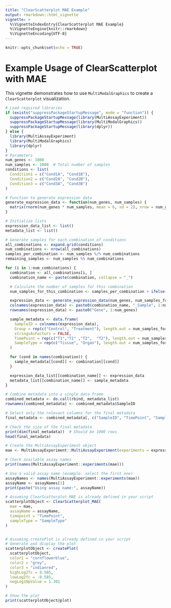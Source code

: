 ```yaml
---
title: "ClearScatterplot MAE Example"
output: rmarkdown::html_vignette
vignette: >
  %\VignetteIndexEntry{ClearScatterplot MAE Example}
  %\VignetteEngine{knitr::rmarkdown}
  %\VignetteEncoding{UTF-8}
---
```


```r
knitr::opts_chunk$set(echo = TRUE)
```

# Example Usage of ClearScatterplot with MAE

This vignette demonstrates how to use `MultiModalGraphics` to create a `ClearScatterplot` visualization.

```r
# Load required libraries
if (exists("suppressPackageStartupMessage", mode = "function")) {
  suppressPackageStartupMessage(library(MultiAssayExperiment))
  suppressPackageStartupMessage(library(MultiModalGraphics))
  suppressPackageStartupMessage(library(dplyr))
} else {
  library(MultiAssayExperiment)
  library(MultiModalGraphics)
  library(dplyr)
}
# Parameters
num_genes <- 1000
num_samples <- 1000  # Total number of samples
conditions <- list(
  Condition1 = c("Cond1A", "Cond1B"),
  Condition2 = c("Cond2A", "Cond2B"),
  Condition3 = c("Cond3A", "Cond3B")
)

# Function to generate expression data
generate_expression_data <- function(num_genes, num_samples) {
  matrix(rnorm(num_genes * num_samples, mean = 6, sd = 2), nrow = num_genes, ncol = num_samples)
}

# Initialize lists
expression_data_list <- list()
metadata_list <- list()

# Generate samples for each combination of conditions
all_combinations <- expand.grid(conditions)
num_combinations <- nrow(all_combinations)
samples_per_combination <- num_samples %/% num_combinations
remaining_samples <- num_samples %% num_combinations

for (i in 1:num_combinations) {
  combination <- all_combinations[i, ]
  combination_name <- paste(combination, collapse = "_")

  # Calculate the number of samples for this combination
  num_samples_for_this_combination <- samples_per_combination + ifelse(i <= remaining_samples, 1, 0)

  expression_data <- generate_expression_data(num_genes, num_samples_for_this_combination)
  colnames(expression_data) <- paste0(combination_name, "_Sample", 1:num_samples_for_this_combination)
  rownames(expression_data) <- paste0("Gene", 1:num_genes)

  sample_metadata <- data.frame(
    SampleID = colnames(expression_data),
    Group = rep(c("Control", "Treatment"), length.out = num_samples_for_this_combination),
    stringsAsFactors = FALSE,
    TimePoint = rep(c("T1","T1" ,"T2",  "T2"), length.out = num_samples_for_this_combination),  # Example time points
    SampleType = rep(c("Tissue", "Organ"), length.out = num_samples_for_this_combination)  # Example sample types
  )

  for (cond in names(combination)) {
    sample_metadata[[cond]] <- combination[[cond]]
  }

  expression_data_list[[combination_name]] <- expression_data
  metadata_list[[combination_name]] <- sample_metadata
}

# Combine metadata into a single data frame
combined_metadata <- do.call(rbind, metadata_list)
rownames(combined_metadata) <- combined_metadata$SampleID

# Select only the relevant columns for the final metadata
final_metadata <- combined_metadata[, c("SampleID", "TimePoint", "SampleType", "Group", "Condition1", "Condition2", "Condition3")]

# Check the size of the final metadata
print(dim(final_metadata))  # Should be 1000 rows
head(final_metadata)

# Create the MultiAssayExperiment object
mae <- MultiAssayExperiment::MultiAssayExperiment(experiments = expression_data_list, colData = final_metadata)

# Check available assay names
print(names(MultiAssayExperiment::experiments(mae)))

# Use a valid assay name (example: select the first one)
assayNames <- names(MultiAssayExperiment::experiments(mae))
assayName <- assayNames[1]
print(paste("Using assay name:", assayName))

# Assuming ClearScatterplot_MAE is already defined in your script
scatterplotObject <- ClearScatterplot_MAE(
  mae = mae,
  assayName = assayName,
  timepoint = "TimePoint",
  sampleType = "SampleType"
)


# Assuming createPlot is already defined in your script
# Generate and display the plot
scatterplotObject <- createPlot(
  scatterplotObject,
  color1 = "cornflowerblue",
  color2 = "grey",
  color3 = "indianred",
  highLog2fc = 0.585,
  lowLog2fc = -0.585,
  negLog10pValue = 1.301
)

# Show the plot
print(scatterplotObject@plot)

```
